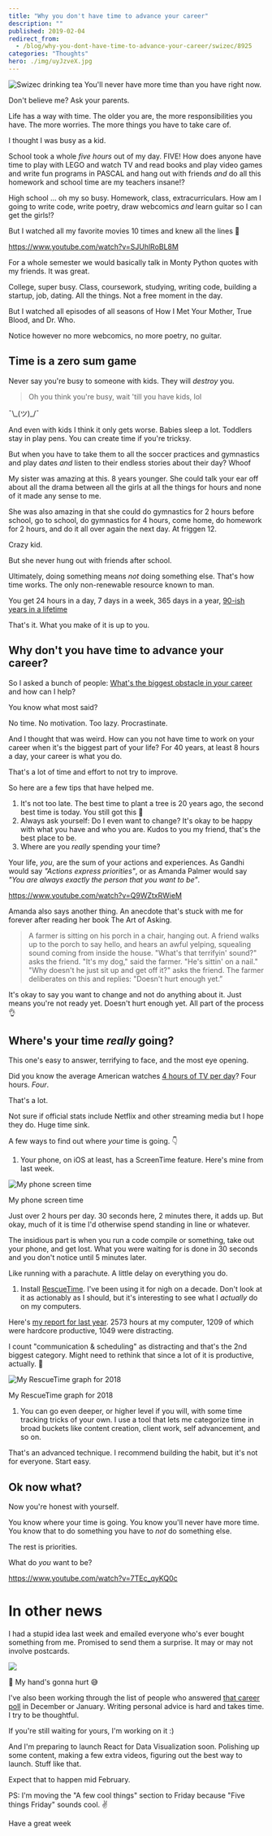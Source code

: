 ```yaml
---
title: "Why you don't have time to advance your career"
description: ""
published: 2019-02-04
redirect_from:
  - /blog/why-you-dont-have-time-to-advance-your-career/swizec/8925
categories: "Thoughts"
hero: ./img/uyJzveX.jpg
---
```


![Swizec drinking tea](https://swizec.com/blog/wp-content/uploads/2019/02/IMG_0201-1024x575.jpg) You'll never have more time than you have right now.

Don't believe me? Ask your parents.

Life has a way with time. The older you are, the more responsibilities you have. The more worries. The more things you have to take care of.

I thought I was busy as a kid.

School took a whole _five hours_ out of my day. FIVE! How does anyone have time to play with LEGO and watch TV and read books and play video games and write fun programs in PASCAL and hang out with friends _and_ do all this homework and school time are my teachers insane!?

High school ... oh my so busy. Homework, class, extracurriculars. How am I going to write code, write poetry, draw webcomics _and_ learn guitar so I can get the girls!?

But I watched all my favorite movies 10 times and knew all the lines 🤔

https://www.youtube.com/watch?v=SJUhlRoBL8M

For a whole semester we would basically talk in Monty Python quotes with my friends. It was great.

College, super busy. Class, coursework, studying, writing code, building a startup, job, dating. All the things. Not a free moment in the day.

But I watched all episodes of all seasons of How I Met Your Mother, True Blood, and Dr. Who.

Notice however no more webcomics, no more poetry, no guitar.

## Time is a zero sum game

Never say you're busy to someone with kids. They will _destroy_ you.

> Oh you think you're busy, wait 'till you have kids, lol

¯\\\_(ツ)\_/¯

And even with kids I think it only gets worse. Babies sleep a lot. Toddlers stay in play pens. You can create time if you're tricksy.

But when you have to take them to all the soccer practices and gymnastics and play dates _and_ listen to their endless stories about their day? Whoof

My sister was amazing at this. 8 years younger. She could talk your ear off about all the drama between all the girls at all the things for hours and none of it made any sense to me.

She was also amazing in that she could do gymnastics for 2 hours before school, go to school, do gymnastics for 4 hours, come home, do homework for 2 hours, and do it all over again the next day. At friggen 12.

Crazy kid.

But she never hung out with friends after school.

Ultimately, doing something means _not_ doing something else. That's how time works. The only non-renewable resource known to man.

You get 24 hours in a day, 7 days in a week, 365 days in a year, [90-ish years in a lifetime](https://waitbutwhy.com/2014/05/life-weeks.html)

That's it. What you make of it is up to you.

## Why don't you have time to advance your career?

So I asked a bunch of people: [What's the biggest obstacle in your career](https://swizecteller.typeform.com/to/GQP8T6) and how can I help?

You know what most said?

No time. No motivation. Too lazy. Procrastinate.

And I thought that was weird. How can you not have time to work on your career when it's the biggest part of your life? For 40 years, at least 8 hours a day, your career is what you do.

That's a lot of time and effort to not try to improve.

So here are a few tips that have helped me.

1.  It's not too late. The best time to plant a tree is 20 years ago, the second best time is today. You still got this 💪
2.  Always ask yourself: Do I even want to change? It's okay to be happy with what you have and who you are. Kudos to you my friend, that's the best place to be.
3.  Where are you _really_ spending your time?

Your life, _you_, are the sum of your actions and experiences. As Gandhi would say _"Actions express priorities"_, or as Amanda Palmer would say _"You are always exactly the person that you want to be"_.

https://www.youtube.com/watch?v=Q9WZtxRWieM

Amanda also says another thing. An anecdote that's stuck with me for forever after reading her book The Art of Asking.

> A farmer is sitting on his porch in a chair, hanging out. A friend walks up to the porch to say hello, and hears an awful yelping, squealing sound coming from inside the house. "What's that terrifyin' sound?" asks the friend. "It's my dog," said the farmer. "He's sittin' on a nail." "Why doesn't he just sit up and get off it?" asks the friend. The farmer deliberates on this and replies: "Doesn't hurt enough yet.”

It's okay to say you want to change and not do anything about it. Just means you're not ready yet. Doesn't hurt enough yet. All part of the process 👌

## Where's your time _really_ going?

This one's easy to answer, terrifying to face, and the most eye opening.

Did you know the average American watches [4 hours of TV per day](https://en.wikipedia.org/wiki/Television_consumption#Statistics)? Four hours. _Four_.

That's a lot.

Not sure if official stats include Netflix and other streaming media but I hope they do. Huge time sink.

A few ways to find out where _your_ time is going. 👇

1.  Your phone, on iOS at least, has a ScreenTime feature. Here's mine from last week.

![My phone screen time](./img/uyJzveX.jpg)

My phone screen time

Just over 2 hours per day. 30 seconds here, 2 minutes there, it adds up. But okay, much of it is time I'd otherwise spend standing in line or whatever.

The insidious part is when you run a code compile or something, take out your phone, and get lost. What you were waiting for is done in 30 seconds and you don't notice until 5 minutes later.

Like running with a parachute. A little delay on everything you do.

1.  Install [RescueTime](https://www.rescuetime.com/). I've been using it for nigh on a decade. Don't look at it as actionably as I should, but it's interesting to see what I _actually_ do on my computers.

Here's [my report for last year](https://www.rescuetime.com/year-in-review/2018/B63tJfPuyTkrwWqRMU2gexOsFOinXSOrsPO8dyvQ). 2573 hours at my computer, 1209 of which were hardcore productive, 1049 were distracting.

I count "communication & scheduling" as distracting and that's the 2nd biggest category. Might need to rethink that since a lot of it is productive, actually. 🤔

![My RescueTime graph for 2018](./img/pBtJNoG.png)

My RescueTime graph for 2018

1.  You can go even deeper, or higher level if you will, with some time tracking tricks of your own. I use a tool that lets me categorize time in broad buckets like content creation, client work, self advancement, and so on.

That's an advanced technique. I recommend building the habit, but it's not for everyone. Start easy.

## Ok now what?

Now you're honest with yourself.

You know where your time is going. You know you'll never have more time. You know that to do something you have to _not_ do something else.

The rest is priorities.

What do _you_ want to be?

https://www.youtube.com/watch?v=7TEc_qyKQ0c

# In other news

I had a stupid idea last week and emailed everyone who's ever bought something from me. Promised to send them a surprise. It may or may not involve postcards.

![](./img/PLC5Lct.png)

💌 My hand's gonna hurt 😅

I've also been working through the list of people who answered [that career poll](https://swizecteller.typeform.com/to/GQP8T6) in December or January. Writing personal advice is hard and takes time. I try to be thoughtful.

If you're still waiting for yours, I'm working on it :)

And I'm preparing to launch React for Data Visualization soon. Polishing up some content, making a few extra videos, figuring out the best way to launch. Stuff like that.

Expect that to happen mid February.

PS: I'm moving the "A few cool things" section to Friday because "Five things Friday" sounds cool. ✌️

Have a great week
